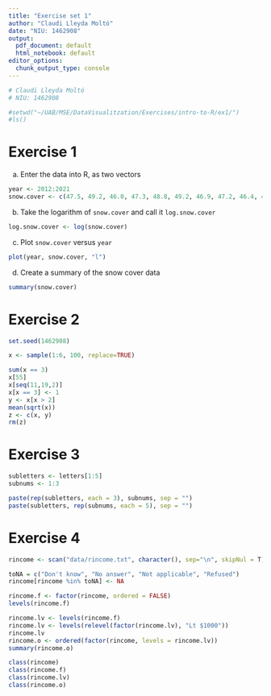 ```yaml
---
title: "Exercise set 1"
author: "Claudi Lleyda Moltó"
date: "NIU: 1462908"
output:
  pdf_document: default
  html_notebook: default
editor_options:
  chunk_output_type: console
---
```

```r
# Claudi Lleyda Moltó
# NIU: 1462908

#setwd("~/UAB/MSE/DataVisualitzation/Exercises/intro-to-R/ex1/")
#ls()
```

Exercise 1
==========

(a) Enter the data into R, as two vectors

```r
year <- 2012:2021
snow.cover <- c(47.5, 49.2, 46.0, 47.3, 48.8, 49.2, 46.9, 47.2, 46.4, 46.8)
```

(b) Take the logarithm of `snow.cover` and call it `log.snow.cover`

```r
log.snow.cover <- log(snow.cover)
```

(c) Plot `snow.cover` versus `year`

```r
plot(year, snow.cover, "l")
```

(d) Create a summary of the snow cover data

```r
summary(snow.cover)
```

Exercise 2
==========

```r
set.seed(1462908)

x <- sample(1:6, 100, replace=TRUE)

sum(x == 3)
x[55]
x[seq(11,19,2)]
x[x == 3] <- 1
y <- x[x > 2]
mean(sqrt(x))
z <- c(x, y)
rm(z)
```

Exercise 3
==========

```r
subletters <- letters[1:5]
subnums <- 1:3

paste(rep(subletters, each = 3), subnums, sep = "")
paste(subletters, rep(subnums, each = 5), sep = "")
```

Exercise 4
==========

```r
rincome <- scan("data/rincome.txt", character(), sep="\n", skipNul = T)

toNA = c("Don't know", "No answer", "Not applicable", "Refused")
rincome[rincome %in% toNA] <- NA

rincome.f <- factor(rincome, ordered = FALSE)
levels(rincome.f)

rincome.lv <- levels(rincome.f)
rincome.lv <- levels(relevel(factor(rincome.lv), "Lt $1000"))
rincome.lv
rincome.o <- ordered(factor(rincome, levels = rincome.lv))
summary(rincome.o)

class(rincome)
class(rincome.f)
class(rincome.lv)
class(rincome.o)
```
